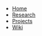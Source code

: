 - [Home](/)
- [Research](/basic)
- [Projects](/blog)
- [Wiki](/docs/wiki)
  <!-- - [Product One](/docs/product-one)
  - [Product Two](/docs/product-two)
  - [Wiki Page](/docs/wiki) -->

